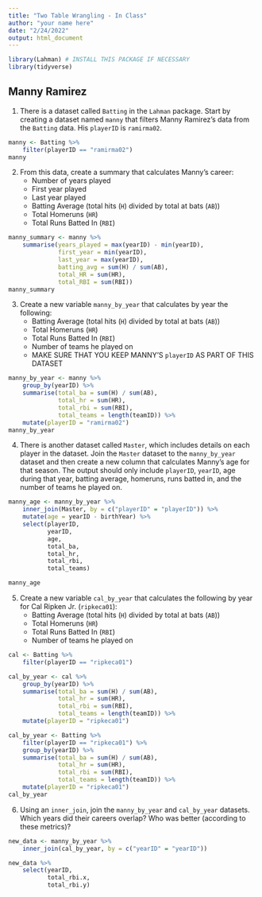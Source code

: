 ```yaml
---
title: "Two Table Wrangling - In Class"
author: "your name here"
date: "2/24/2022"
output: html_document
---
```


```r
library(Lahman) # INSTALL THIS PACKAGE IF NECESSARY
library(tidyverse)
```

## Manny Ramirez

1. There is a dataset called `Batting` in the `Lahman` package. Start by 
creating a dataset named `manny` that filters Manny Ramirez's data from the 
`Batting` data. His `playerID` is `ramirma02`.

```r
manny <- Batting %>% 
    filter(playerID == "ramirma02")
manny
```

2. From this data, create a summary that calculates Manny's career:
    - Number of years played
    - First year played
    - Last year played
    - Batting Average (total hits (`H`) divided by total at bats (`AB`))
    - Total Homeruns (`HR`)
    - Total Runs Batted In (`RBI`)
    
```r
manny_summary <- manny %>% 
    summarise(years_played = max(yearID) - min(yearID),
              first_year = min(yearID),
              last_year = max(yearID),
              batting_avg = sum(H) / sum(AB),
              total_HR = sum(HR),
              total_RBI = sum(RBI))
manny_summary
```
    
3. Create a new variable `manny_by_year` that calculates by year the following: 
    - Batting Average (total hits (`H`) divided by total at bats (`AB`))
    - Total Homeruns (`HR`)
    - Total Runs Batted In (`RBI`)
    - Number of teams he played on
    - MAKE SURE THAT YOU KEEP MANNY'S `playerID` AS PART OF THIS DATASET
    
```r
manny_by_year <- manny %>% 
    group_by(yearID) %>%
    summarise(total_ba = sum(H) / sum(AB),
              total_hr = sum(HR),
              total_rbi = sum(RBI),
              total_teams = length(teamID)) %>% 
    mutate(playerID = "ramirma02")
manny_by_year
```

4. There is another dataset called `Master`, which includes details on 
each player in the dataset. Join the `Master` dataset to the `manny_by_year` 
dataset and then create a new column that calculates Manny's age for that 
season. The output should only include `playerID`, `yearID`, age during that 
year, batting average, homeruns, runs batted in, and the number of teams he 
played on. 

```r
manny_age <- manny_by_year %>%
    inner_join(Master, by = c("playerID" = "playerID")) %>%
    mutate(age = yearID - birthYear) %>% 
    select(playerID,
           yearID,
           age,
           total_ba,
           total_hr,
           total_rbi,
           total_teams)

manny_age
```


5. Create a new variable `cal_by_year` that calculates the following by year for 
Cal Ripken Jr. (`ripkeca01`): 
    - Batting Average (total hits (`H`) divided by total at bats (`AB`))
    - Total Homeruns (`HR`)
    - Total Runs Batted In (`RBI`)
    - Number of teams he played on
    
```r
cal <- Batting %>% 
    filter(playerID == "ripkeca01")

cal_by_year <- cal %>% 
    group_by(yearID) %>% 
    summarise(total_ba = sum(H) / sum(AB),
              total_hr = sum(HR),
              total_rbi = sum(RBI),
              total_teams = length(teamID)) %>% 
    mutate(playerID = "ripkeca01")

cal_by_year <- Batting %>% 
    filter(playerID == "ripkeca01") %>% 
    group_by(yearID) %>% 
    summarise(total_ba = sum(H) / sum(AB),
              total_hr = sum(HR),
              total_rbi = sum(RBI),
              total_teams = length(teamID)) %>% 
    mutate(playerID = "ripkeca01")
cal_by_year
```
    
6. Using an `inner_join`, join the `manny_by_year` and `cal_by_year` datasets. 
Which years did their careers overlap? Who was better (according to these 
metrics)?

```r
new_data <- manny_by_year %>% 
    inner_join(cal_by_year, by = c("yearID" = "yearID"))

new_data %>% 
    select(yearID,
           total_rbi.x,
           total_rbi.y)
```










